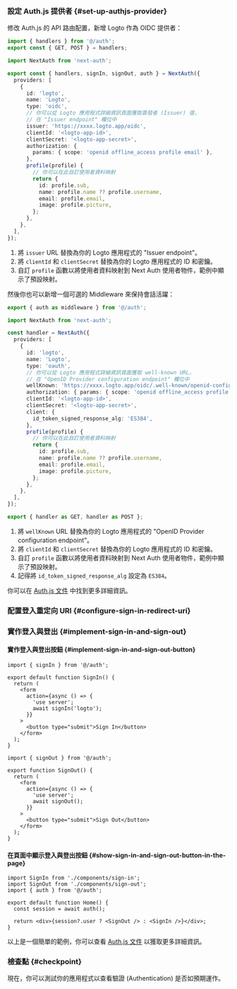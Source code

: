 

### 設定 Auth.js 提供者 \{#set-up-authjs-provider}

<GetAppSecret />

修改 Auth.js 的 API 路由配置，新增 Logto 作為 OIDC 提供者：

<Tabs>

<TabItem value="v5" label="Auth.js v5">

```ts title="./app/api/auth/[...nextauth]/route.ts"
import { handlers } from '@/auth';
export const { GET, POST } = handlers;
```

```ts title="./auth.ts"
import NextAuth from 'next-auth';

export const { handlers, signIn, signOut, auth } = NextAuth({
  providers: [
    {
      id: 'logto',
      name: 'Logto',
      type: 'oidc',
      // 你可以從 Logto 應用程式詳細資訊頁面獲取簽發者 (Issuer) 值，
      // 在 "Issuer endpoint" 欄位中
      issuer: 'https://xxxx.logto.app/oidc',
      clientId: '<logto-app-id>',
      clientSecret: '<logto-app-secret>',
      authorization: {
        params: { scope: 'openid offline_access profile email' },
      },
      profile(profile) {
        // 你可以在此自訂使用者資料映射
        return {
          id: profile.sub,
          name: profile.name ?? profile.username,
          email: profile.email,
          image: profile.picture,
        };
      },
    },
  ],
});
```

1. 將 `issuer` URL 替換為你的 Logto 應用程式的 "Issuer endpoint"。
2. 將 `clientId` 和 `clientSecret` 替換為你的 Logto 應用程式的 ID 和密鑰。
3. 自訂 `profile` 函數以將使用者資料映射到 Next Auth 使用者物件，範例中顯示了預設映射。

然後你也可以新增一個可選的 Middleware 來保持會話活躍：

```ts title="./middleware.ts"
export { auth as middleware } from '@/auth';
```

</TabItem>

<TabItem value="v4" label="Next Auth v4">

```ts title="app/api/auth/[...nextauth]/route.ts"
import NextAuth from 'next-auth';

const handler = NextAuth({
  providers: [
    {
      id: 'logto',
      name: 'Logto',
      type: 'oauth',
      // 你可以從 Logto 應用程式詳細資訊頁面獲取 well-known URL，
      // 在 "OpenID Provider configuration endpoint" 欄位中
      wellKnown: 'https://xxxx.logto.app/oidc/.well-known/openid-configuration',
      authorization: { params: { scope: 'openid offline_access profile email' } },
      clientId: '<logto-app-id>',
      clientSecret: '<logto-app-secret>',
      client: {
        id_token_signed_response_alg: 'ES384',
      },
      profile(profile) {
        // 你可以在此自訂使用者資料映射
        return {
          id: profile.sub,
          name: profile.name ?? profile.username,
          email: profile.email,
          image: profile.picture,
        };
      },
    },
  ],
});

export { handler as GET, handler as POST };
```

1. 將 `wellKnown` URL 替換為你的 Logto 應用程式的 "OpenID Provider configuration endpoint"。
2. 將 `clientId` 和 `clientSecret` 替換為你的 Logto 應用程式的 ID 和密鑰。
3. 自訂 `profile` 函數以將使用者資料映射到 Next Auth 使用者物件，範例中顯示了預設映射。
4. 記得將 `id_token_signed_response_alg` 設定為 `ES384`。

</TabItem>

</Tabs>

你可以在 [Auth.js 文件](https://authjs.dev/getting-started/installation) 中找到更多詳細資訊。

### 配置登入重定向 URI \{#configure-sign-in-redirect-uri}

<SignInFlowSummary />

<AssumingUrl />

<ConfigureRedirectUri
  figureSrc={redirectUriFigure}
  redirectUri="http://localhost:3000/api/auth/callback/logto"
/>

### 實作登入與登出 \{#implement-sign-in-and-sign-out}

#### 實作登入與登出按鈕 \{#implement-sign-in-and-sign-out-button}

```tsx title="app/components/sign-in.tsx"
import { signIn } from '@/auth';

export default function SignIn() {
  return (
    <form
      action={async () => {
        'use server';
        await signIn('logto');
      }}
    >
      <button type="submit">Sign In</button>
    </form>
  );
}
```

```tsx title="app/components/sign-out.tsx"
import { signOut } from '@/auth';

export function SignOut() {
  return (
    <form
      action={async () => {
        'use server';
        await signOut();
      }}
    >
      <button type="submit">Sign Out</button>
    </form>
  );
}
```

#### 在頁面中顯示登入與登出按鈕 \{#show-sign-in-and-sign-out-button-in-the-page}

```tsx title="app/page.tsx"
import SignIn from './components/sign-in';
import SignOut from './components/sign-out';
import { auth } from '@/auth';

export default function Home() {
  const session = await auth();

  return <div>{session?.user ? <SignOut /> : <SignIn />}</div>;
}
```

以上是一個簡單的範例，你可以查看 [Auth.js 文件](https://authjs.dev/getting-started/session-management/login) 以獲取更多詳細資訊。

### 檢查點 \{#checkpoint}

現在，你可以測試你的應用程式以查看驗證 (Authentication) 是否如預期運作。
